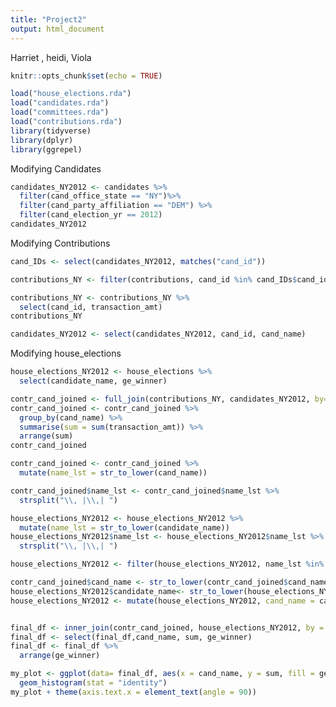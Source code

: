 ```yaml
---
title: "Project2"
output: html_document
---
```

Harriet , heidi, Viola
```r
knitr::opts_chunk$set(echo = TRUE)

```

```r
load("house_elections.rda")
load("candidates.rda")
load("committees.rda")
load("contributions.rda")
library(tidyverse)
library(dplyr)
library(ggrepel)
```

Modifying Candidates
```r
candidates_NY2012 <- candidates %>%
  filter(cand_office_state == "NY")%>%
  filter(cand_party_affiliation == "DEM") %>%
  filter(cand_election_yr == 2012)
candidates_NY2012

```



Modifying Contributions
```r
cand_IDs <- select(candidates_NY2012, matches("cand_id"))

contributions_NY <- filter(contributions, cand_id %in% cand_IDs$cand_id)

contributions_NY <- contributions_NY %>%
  select(cand_id, transaction_amt)
contributions_NY

candidates_NY2012 <- select(candidates_NY2012, cand_id, cand_name)
```




Modifying house_elections
```r
house_elections_NY2012 <- house_elections %>%
  select(candidate_name, ge_winner)
```


```r
contr_cand_joined <- full_join(contributions_NY, candidates_NY2012, by= "cand_id")
contr_cand_joined <- contr_cand_joined %>%
  group_by(cand_name) %>%
  summarise(sum = sum(transaction_amt)) %>%
  arrange(sum)
contr_cand_joined
```



```r
contr_cand_joined <- contr_cand_joined %>%
  mutate(name_lst = str_to_lower(cand_name))

contr_cand_joined$name_lst <- contr_cand_joined$name_lst %>%
  strsplit("\\, |\\,| ")
```

```r
house_elections_NY2012 <- house_elections_NY2012 %>%
  mutate(name_lst = str_to_lower(candidate_name))
house_elections_NY2012$name_lst <- house_elections_NY2012$name_lst %>%
  strsplit("\\, |\\,| ")
```


```r
house_elections_NY2012 <- filter(house_elections_NY2012, name_lst %in% contr_cand_joined$name_lst)
```


```r
contr_cand_joined$cand_name <- str_to_lower(contr_cand_joined$cand_name)
house_elections_NY2012$candidate_name<- str_to_lower(house_elections_NY2012$candidate_name)
house_elections_NY2012 <- mutate(house_elections_NY2012, cand_name = candidate_name)


final_df <- inner_join(contr_cand_joined, house_elections_NY2012, by = "cand_name")
final_df <- select(final_df,cand_name, sum, ge_winner)
final_df <- final_df %>%
  arrange(ge_winner)

```


```r

my_plot <- ggplot(data= final_df, aes(x = cand_name, y = sum, fill = ge_winner))+
  geom_histogram(stat = "identity")
my_plot + theme(axis.text.x = element_text(angle = 90))
```



